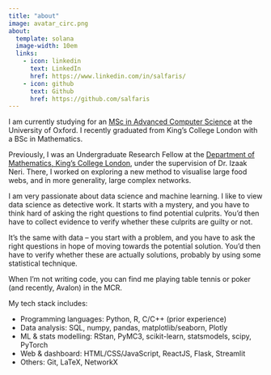 ```yaml
---
title: "about"
image: avatar_circ.png
about:
  template: solana
  image-width: 10em
  links:
    - icon: linkedin
      text: LinkedIn
      href: https://www.linkedin.com/in/salfaris/
    - icon: github
      text: Github
      href: https://github.com/salfaris
---
```


I am currently studying for an [MSc in Advanced Computer Science](https://www.ox.ac.uk/admissions/graduate/courses/msc-advanced-computer-science) at the University of Oxford. I recently graduated from King's College London with a BSc in Mathematics.

Previously, I was an Undergraduate Research Fellow at the [Department of Mathematics, King's College London](https://www.kcl.ac.uk/mathematics), under the supervision of Dr. Izaak Neri. There, I worked on exploring a new method to visualise large food webs, and in more generality, large complex networks.

I am very passionate about data science and machine learning. I like to view data science as detective work. It starts with a mystery, and you have to think hard of asking the right questions to find potential culprits. You'd then have to collect evidence to verify whether these culprits are guilty or not.

It's the same with data – you start with a problem, and you have to ask the right questions in hope of moving towards the potential solution. You'd then have to verify whether these are actually solutions, probably by using some statistical technique.

When I'm not writing code, you can find me playing table tennis or poker (and recently, Avalon) in the MCR.

My tech stack includes:

- Programming languages: Python, R, C/C++ (prior experience)
- Data analysis: SQL, numpy, pandas, matplotlib/seaborn, Plotly
- ML & stats modelling: RStan, PyMC3, scikit-learn, statsmodels, scipy, PyTorch
- Web & dashboard: HTML/CSS/JavaScript, ReactJS, Flask, Streamlit
- Others: Git, LaTeX, NetworkX

